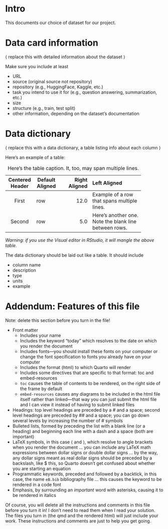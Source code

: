 # Intro

This documents our choice of dataset for our project.

# Data card information

$\langle$ replace this with detailed information about the dataset $\rangle$

Make sure you include at least

- URL
- source (original source not repository)
- repository (e.g., HuggingFace, Kaggle, etc.)
- task you intend to use it for (e.g., question answering, summarization, etc.)
- size
- structure (e.g., train, test split)
- other information, depending on the dataset's documentation

# Data dictionary

$\langle$ replace this with a data dictionary, a table listing info about each column $\rangle$

Here's an example of a table:

-------------------------------------------------------------
 Centered   Default           Right Left
  Header    Aligned         Aligned Aligned
----------- ------- --------------- -------------------------
   First    row                12.0 Example of a row that
                                    spans multiple lines.

  Second    row                 5.0 Here's another one. Note
                                    the blank line between
                                    rows.
-------------------------------------------------------------

Table: Here's the table caption. It, too, may span
multiple lines.

*Warning: if you use the Visual editor in RStudio, it will mangle the above table.*

The data dictionary should be laid out like a table. It should include

- column name
- description
- type
- units
- example

# Addendum: Features of this file

Note: delete this section before you turn in the file!

-   Front matter
    -   Includes your name
    -   Includes the keyword "today" which resolves to the date on which you render the document
    -   Includes fonts---you should install these fonts on your computer or change the font specification to fonts you already have on your computer
    -   Includes the format (html) to which Quarto will render
    -   Includes some directives that are specific to that format: toc and embed-resources
    -   `toc` causes the table of contents to be rendered, on the right side of the frame by default
    -   `embed-resources` causes any diagrams to be included in the html file itself rather than linked---that way you can just submit the html file and I can view it instead of having to submit linked files
-   Headings: top level headings are preceded by a \# and a space; second level headings are preceded by \## and a space; you can go down several levels by increasing the number of \# symbols
-   Bulleted lists, formed by preceding the list with a blank line (or a heading) and beginning each line with a dash and a space (both are important)
-   LaTeX symbols, in this case $\langle$ and $\rangle$, which resolve to angle brackets when you render the document ... you can include any LaTeX math expressions between dollar signs or double dollar signs ... by the way, any dollar signs meant as real dollar signs should be preceded by a backslash, like \$ this, so Quarto doesn't get confused about whether you are starting an equation
-   Programmatic keywords, preceded and followed by a backtick, in this case, the name `eB.bib` bibliography file ... this causes the keyword to be rendered in a code font
-   Emphasis, by surrounding an *important* word with asterisks, causing it to be rendered in italics

Of course, you will delete all the instructions and comments in this file before you turn it in! I don't need to read them when I read your solution. The files you turn in (the qmd and the rendered html) will just include your work. These instructions and comments are just to help you get going.

